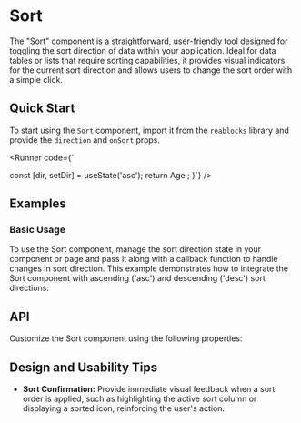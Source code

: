 
<Meta of={SortStories} />

# Sort

The "Sort" component is a straightforward, user-friendly tool designed for toggling the sort direction of data within your application.
Ideal for data tables or lists that require sorting capabilities, it provides visual indicators for the current sort direction and allows users to change the sort order with a simple click.

## Quick Start

To start using the `Sort` component, import it from the `reablocks` library and provide the `direction` and `onSort` props.

<Runner code={`

  const [dir, setDir] = useState<SortDirection>('asc');
  return <Sort direction={dir} onSort={setDir}>
    Age
  </Sort>;
}`}
/>

## Examples

### Basic Usage

To use the Sort component, manage the sort direction state in your component or page and pass it along with a callback function to handle changes in sort direction.
This example demonstrates how to integrate the Sort component with ascending ('asc') and descending ('desc') sort directions:

<ToggleCanvas
  of={SortStories.Simple}
  storybook="components-data-sort--simple"
/>

## API

Customize the Sort component using the following properties:

<PropsTable name="Sort" />

## Design and Usability Tips

- **Sort Confirmation:** Provide immediate visual feedback when a sort order is applied, such as highlighting the active sort column or displaying a sorted icon, reinforcing the user's action.
